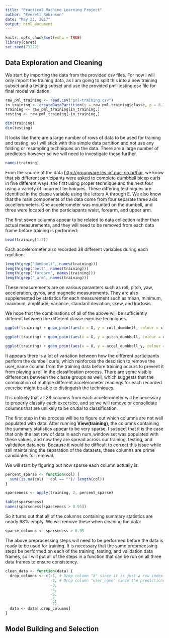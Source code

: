```yaml
---
title: "Practical Machine Learning Project"
author: "Everett Robinson"
date: "May 23, 2017"
output: html_document
---
```


```r
knitr::opts_chunk$set(echo = TRUE)
library(caret)
set.seed(73222)
```

## Data Exploration and Cleaning
We start by importing the data from the provided csv files. For now I will only import the training data, as I am going to split this into a new training subset and a testing subset and use the provided pml-testing.csv file for final model validation.
```r
raw_pml_training <- read.csv("pml-training.csv")
in_training <- createDataPartition(y = raw_pml_training$classe, p = 0.75, list = FALSE)
training <- raw_pml_training[in_training,]
testing <- raw_pml_training[-in_training,]

dim(training)
dim(testing)
```

It looks like there are a large number of rows of data to be used for training and testing, so I will stick with this simple data partition and not use any folding or resampling techniques on the data. There are a large number of predictors however so we will need to investigate these further.

```r
names(training)
```

From the source of the data <http://groupware.les.inf.puc-rio.br/har>, we know that six different participants were asked to complete dumbbell bicep curls in five different ways, the first using proper technique and the next four using a variety of incorrect techniques. These differing techniques are identified in the classe variable using the letters A through E. We also know that the main components of the data come from four separate three axis accellerometers. One accelerometer was mounted on the dumbell, and three were located on the particiapants waist, forearm, and upper arm.

The first seven columns appear to be related to data collection rather than actual measurements, and they will need to be removed from each data frame before training is performed:
```r
head(training[1:7])
```

Each accelerometer also recorded 38 different variables during each repitition:
```r
length(grep("dumbbell", names(training)))
length(grep("belt", names(training)))
length(grep("forearm", names(training)))
length(grep("_arm", names(training)))
```

These measurements are on various paramters such as roll, pitch, yaw, acceleration, gyros, and magnetic measurements. They are also supplemented by statistics for each measurement such as mean, minimum, maximum, amplitude, variance, standard deviation, skew, and kurtosis.

We hope that the combinations of all of the above will be sufficiently different between the different classe exercise techniques.

```r
ggplot(training) + geom_point(aes(x = X, y = roll_dumbbell, colour = classe), alpha = 0.2) + facet_wrap("user_name")
```


```r
ggplot(training) + geom_point(aes(x = X, y = pitch_dumbbell, colour = classe), alpha = 0.2) + facet_wrap("user_name")
```


```r
ggplot(training) + geom_point(aes(x = X, y = accel_dumbbell_y, colour = classe), alpha = 0.2) + facet_wrap("user_name")
```

It appears there is a lot of variation between how the different participants perform the dumbell curls, which reinforces the descision to remove the user_name column from the training data before training occurs to prevent it from playing a roll in the classification process. There are some visible differences between the classe groups as well, which suggests that the combination of multiple different accelerometer readings for each recorded exercise might be able to distinguish the techniques.

It is unlikely that all 38 columns from each accelerometer will be necessary to properly classify each excersice, and so we will remove or consolidate columns that are unlikely to be crutial to classification.

The first step in this process will be to figure out which columns are not well populated with data. After running **View(training)**, the columns containing the summary statistics appear to be very sparse. I suspect that it is the case that only the last row of data in each num_window set was populated with these values, and now they are spread across our training, testing, and validation data sets. Because it would be difficult to correct this issue while still maintaining the separation of the datasets, these columns are prime candidates for removal.

We will start by figuring out how sparse each column actually is:

```r
percent_sparse <- function(col) {
  sum((is.na(col) | col == "")/ length(col))
}

sparseness <- apply(training, 2, percent_sparse)

table(sparseness)
names(sparseness[sparseness > 0.95])
```

So it turns out that all of the columns containing summary statistics are nearly 98% empty. We will remove these when cleaning the data:
```r
sparse_columns <- sparseness > 0.95
```


The above preprocessing steps will need to be performed before the data is ready to be used for training. It is necessary that the same preprocessing steps be performed on each of the training, testing, and validation data frames, so I will put all of the steps in a function that can be run on all three data frames to ensure consistency.
```r
clean_data <- function(data) {
  drop_columns <- c(-1, # Drop column "X" since it is just a row index.
                    -2, # Drop column "user_name" since the predictions should work independent of user
                    -3,
                    -4, 
                    -5,
                    -6,
                    -7)
  data <- data[,drop_columns]
}
```

## Model Building and Selection

